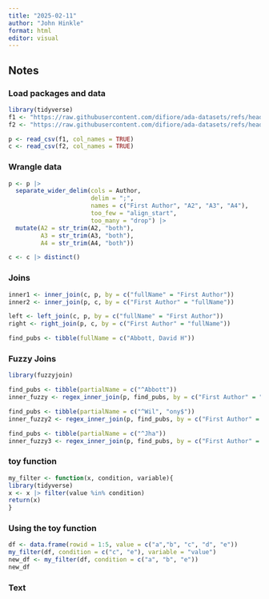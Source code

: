 ```yaml
---
title: "2025-02-11"
author: "John Hinkle"
format: html
editor: visual
---
```


## Notes

### Load packages and data

```r
library(tidyverse)
f1 <- "https://raw.githubusercontent.com/difiore/ada-datasets/refs/heads/main/papers.csv"
f2 <- "https://raw.githubusercontent.com/difiore/ada-datasets/refs/heads/main/creators.csv"

p <- read_csv(f1, col_names = TRUE)
c <- read_csv(f2, col_names = TRUE)
```

### Wrangle data

```r
p <- p |> 
  separate_wider_delim(cols = Author,
                       delim = ";",
                       names = c("First Author", "A2", "A3", "A4"),
                       too_few = "align_start", 
                       too_many = "drop") |>
  mutate(A2 = str_trim(A2, "both"),
         A3 = str_trim(A3, "both"),
         A4 = str_trim(A4, "both"))

c <- c |> distinct()
```

### Joins

```r
inner1 <- inner_join(c, p, by = c("fullName" = "First Author"))
inner2 <- inner_join(p, c, by = c("First Author" = "fullName"))

left <- left_join(c, p, by = c("fullName" = "First Author"))
right <- right_join(p, c, by = c("First Author" = "fullName"))

find_pubs <- tibble(fullName = c("Abbott, David H"))
```

### Fuzzy Joins

```r
library(fuzzyjoin)

find_pubs <- tibble(partialName = c("^Abbott"))
inner_fuzzy <- regex_inner_join(p, find_pubs, by = c("First Author" = "partialName"))
```

```r
find_pubs <- tibble(partialName = c("^Wil", "ony$"))
inner_fuzzy2 <- regex_inner_join(p, find_pubs, by = c("First Author" = "partialName"))

find_pubs <- tibble(partialName = c("^Jha"))
inner_fuzzy3 <- regex_inner_join(p, find_pubs, by = c("First Author" = "partialName"))
```

### toy function

```r
my_filter <- function(x, condition, variable){
library(tidyverse)
x <- x |> filter(value %in% condition)
return(x)
}
```

### Using the toy function

```r
df <- data.frame(rowid = 1:5, value = c("a","b", "c", "d", "e"))
my_filter(df, condition = c("c", "e"), variable = "value")
new_df <- my_filter(df, condition = c("a", "b", "e"))
new_df
```

### Text

```r

```
